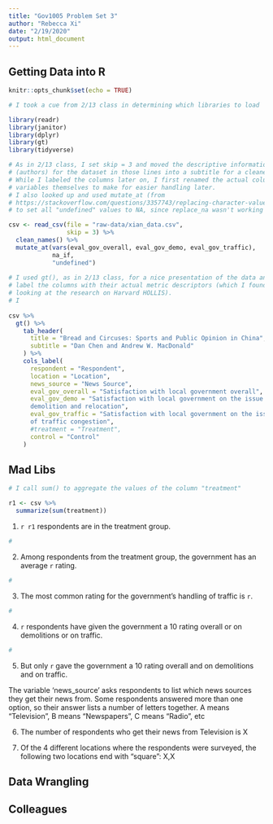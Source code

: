 ```yaml
---
title: "Gov1005 Problem Set 3"
author: "Rebecca Xi"
date: "2/19/2020"
output: html_document
---
```


## Getting Data into R
```r
knitr::opts_chunk$set(echo = TRUE)

# I took a cue from 2/13 class in determining which libraries to load

library(readr)
library(janitor)
library(dplyr)
library(gt)
library(tidyverse)
```

```r

# As in 2/13 class, I set skip = 3 and moved the descriptive information
# (authors) for the dataset in those lines into a subtitle for a cleaner look.
# While I labeled the columns later on, I first renamed the actual column
# variables themselves to make for easier handling later. 
# I also looked up and used mutate_at (from
# https://stackoverflow.com/questions/3357743/replacing-character-values-with-na-in-a-data-frame)
# to set all "undefined" values to NA, since replace_na wasn't working for me.

csv <- read_csv(file = "raw-data/xian_data.csv",
                skip = 3) %>% 
  clean_names() %>%
  mutate_at(vars(eval_gov_overall, eval_gov_demo, eval_gov_traffic), 
            na_if,
            "undefined") 
  
# I used gt(), as in 2/13 class, for a nice presentation of the data and to
# label the columns with their actual metric descriptors (which I found from
# looking at the research on Harvard HOLLIS).
# I 
  
csv %>%
  gt() %>%
    tab_header(
      title = "Bread and Circuses: Sports and Public Opinion in China",
      subtitle = "Dan Chen and Andrew W. MacDonald"
    ) %>%
    cols_label(
      respondent = "Respondent",
      location = "Location", 
      news_source = "News Source",
      eval_gov_overall = "Satisfaction with local government overall",
      eval_gov_demo = "Satisfaction with local government on the issue of
      demolition and relocation",
      eval_gov_traffic = "Satisfaction with local government on the issue 
      of traffic congestion",
      #treatment = "Treatment",
      control = "Control"
    )
```

  
## Mad Libs

```r

# I call sum() to aggregate the values of the column "treatment"

r1 <- csv %>%
  summarize(sum(treatment))
```

1. `r r1` respondents are in the treatment group.


```r

# 


```

2. Among respondents from the treatment group, the government has an average `r ` rating.


```r

# 

```

3. The most common rating for the government’s handling of traffic is `r `.


```r

# 
```

4. `r ` respondents have given the government a 10 rating overall or on demolitions or on traffic.


```r

# 

```

5. But only `r ` gave the government a 10 rating overall and on demolitions and on traffic.


The variable ‘news_source’ asks respondents to list which news sources they get their news from. Some respondents answered more than one option, so their answer lists a number of letters together. A means “Television”, B means “Newspapers”, C means “Radio”, etc


6. The number of respondents who get their news from Television is X


7. Of the 4 different locations where the respondents were surveyed, the following two locations end with “square”: X,X


## Data Wrangling



## Colleagues


